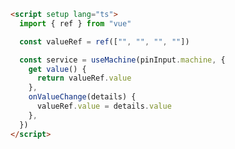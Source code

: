 ```html
<script setup lang="ts">
  import { ref } from "vue"

  const valueRef = ref(["", "", "", ""])

  const service = useMachine(pinInput.machine, {
    get value() {
      return valueRef.value
    },
    onValueChange(details) {
      valueRef.value = details.value
    },
  })
</script>
```
